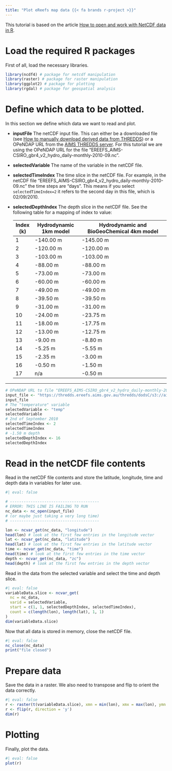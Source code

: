 ---
title: "Plot eReefs map data {{< fa brands r-project >}}"
---

This tutorial is based on the article [How to open and work with NetCDF data in R](https://rpubs.com/boyerag/297592).


# Load the required R packages
First of all, load the necessary libraries.

```{r loadPackages, message=FALSE}
library(ncdf4) # package for netcdf manipulation
library(raster) # package for raster manipulation
library(ggplot2) # package for plotting
library(rgdal) # package for geospatial analysis
```


# Define which data to be plotted.
In this section we define which data we want to read and plot.

- **inputFile**
  The netCDF input file. This can either be a downloaded file (see [How to manually download derived data from THREDDS](http://ereefs.aims.local/ereefs-aims/help/how-to-manually-download-derived-data)) or a  OPeNDAP URL from the [AIMS THREDDS server](http://thredds.ereefs.aims.gov.au/thredds/catalog.html). For this tutorial we are using the OPeNDAP URL for the file "EREEFS_AIMS-CSIRO_gbr4_v2_hydro_daily-monthly-2010-09.nc".
- **selectedVariable**
  The name of the variable in the netCDF file.
- **selectedTimeIndex**
  The time slice in the netCDF file. For example, in the netCDF file "EREEFS_AIMS-CSIRO_gbr4_v2_hydro_daily-monthly-2010-09.nc" the time steps are "days". This means if you select `selectedTimeIndex=2` it refers to the second day in this file, which is 02/09/2010.
- **selectedDepthIndex**
  The depth slice in the netCDF file. See the following table for a mapping of index to value:

  | Index (k) | Hydrodynamic 1km model | Hydrodynamic and BioGeoChemical 4km model |
  | --------- | ---------------------- | ----------------------------------------- |
  | 1         | -140.00 m              | -145.00 m                                 |
  | 2         | -120.00 m              | -120.00 m                                 |
  | 3         | -103.00 m              | -103.00 m                                 |
  | 4         | -88.00 m               | -88.00 m                                  |
  | 5         | -73.00 m               | -73.00 m                                  |
  | 6         | -60.00 m               | -60.00 m                                  |
  | 7         | -49.00 m               | -49.00 m                                  |
  | 8         | -39.50 m               | -39.50 m                                  |
  | 9         | -31.00 m               | -31.00 m                                  |
  | 10        | -24.00 m               | -23.75 m                                  |
  | 11        | -18.00 m               | -17.75 m                                  |
  | 12        | -13.00 m               | -12.75 m                                  |
  | 13        | -9.00 m                | -8.80 m                                   |
  | 14        | -5.25 m                | -5.55 m                                   |
  | 15        | -2.35 m                | -3.00 m                                   |
  | 16        | -0.50 m                | -1.50 m                                   |
  | 17        | n/a                    | -0.50 m                                   |


--- 

```{r opendapSetup}
# OPeNDAP URL to file "EREEFS_AIMS-CSIRO_gbr4_v2_hydro_daily-monthly-2010-09.nc". Hydrodynamic 4km model, daily data for the month September 2010
input_file <- "https://thredds.ereefs.aims.gov.au/thredds/dodsC/s3://aims-ereefs-public-prod/derived/ncaggregate/ereefs/gbr4_v2/daily-monthly/EREEFS_AIMS-CSIRO_gbr4_v2_hydro_daily-monthly-2010-09.nc.html"
input_file
# The "temperature" variable
selectedVariable <- "temp"
selectedVariable
# 2nd of September 2010
selectedTimeIndex <- 2
selectedTimeIndex
# -1.50 m depth
selectedDepthIndex <- 16
selectedDepthIndex
```


# Read in the netCDF file contents
Read in the netCDF file contents and store the latitude, longitude, time and depth data in variables for later use.
```{r readData}
#| eval: false

# ---------------------------------------
# ERROR: THIS LINE IS FAILING TO RUN
nc_data <- nc_open(input_file)
# (or maybe just taking a very long time)
# ---------------------------------------

lon <- ncvar_get(nc_data, "longitude")
head(lon) # look at the first few entries in the longitude vector
lat <- ncvar_get(nc_data, "latitude")
head(lat) # look at the first few entries in the latitude vector
time <- ncvar_get(nc_data, "time")
head(time) # look at the first few entries in the time vector
depth <- ncvar_get(nc_data, "zc")
head(depth) # look at the first few entries in the depth vector
```

Read in the data from the selected variable and select the time and depth slice.

```{r}
#| eval: false
variableData.slice <- ncvar_get(
  nc = nc_data,
  varid = selectedVariable,
  start = c(1, 1, selectedDepthIndex, selectedTimeIndex),
  count = c(length(lon), length(lat), 1, 1)
)
dim(variableData.slice)
```

Now that all data is stored in memory, close the netCDF file.

```{r}
#| eval: false
nc_close(nc_data)
print("file closed")
```


# Prepare data

Save the data in a raster. We also need to transpose and flip to orient the data correctly.
```{r}
#| eval: false
r <- raster(t(variableData.slice), xmn = min(lon), xmx = max(lon), ymn = min(lat), ymx = max(lat), crs = CRS("+init=epsg:4326"))
r <- flip(r, direction = 'y')
dim(r)
```


# Plotting
Finally, plot the data.

```{r}
#| eval: false
plot(r)
```